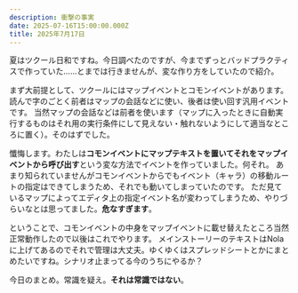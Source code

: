 ```yaml
---
description: 衝撃の事実
date: 2025-07-16T15:00:00.000Z
title: 2025年7月17日
---
```


夏はツクール日和ですね。今日調べたのですが、今までずっとバッドプラクティスで作っていた……とまでは行きませんが、変な作り方をしていたので紹介。

まず大前提として、ツクールにはマップイベントとコモンイベントがあります。読んで字のごとく前者はマップの会話などに使い、後者は使い回す汎用イベントです。
当然マップの会話などは前者を使います（マップに入ったときに自動実行するものはそれ用の実行条件にして見えない・触れないようにして適当なところに置く）。そのはずでした。

懺悔します。わたしは**コモンイベントにマップテキストを置いてそれをマップイベントから呼び出す**という変な方法でイベントを作っていました。何それ。
あまり知られていませんがコモンイベントからでもイベント（キャラ）の移動ルートの指定はできてしまうため、それでも動いてしまっていたのです。
ただ見ているマップによってエディタ上の指定イベント名が変わってしまうため、やりづらいなとは思ってました。**危なすぎます**。

ということで、コモンイベントの中身をマップイベントに載せ替えたところ当然正常動作したので以後はこれでやります。
メインストーリーのテキストはNolaに上げてあるのでそれで管理は大丈夫。ゆくゆくはスプレッドシートとかにまとめたいですね。シナリオ止まってる今のうちにやるか？

今日のまとめ。常識を疑え。**それは常識ではない**。
